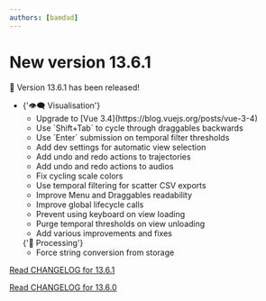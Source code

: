 ```yaml
---
authors: [bamdad]
---
```


# New version 13.6.1

🎉 Version 13.6.1 has been released!

<ul>
  <li>
    {'👁️‍🗨️ Visualisation'}
    <ul>
      <li>Upgrade to [Vue 3.4](https://blog.vuejs.org/posts/vue-3-4)</li>
      <li>Use `Shift+Tab` to cycle through draggables backwards</li>
      <li>Use `Enter` submission on temporal filter thresholds</li>
      <li>Add dev settings for automatic view selection</li>
      <li>Add undo and redo actions to trajectories</li>
      <li>Add undo and redo actions to audios</li>
      <li>Fix cycling scale colors</li>
      <li>Use temporal filtering for scatter CSV exports</li>
      <li>Improve Menu and Draggables readability</li>
      <li>Improve global lifecycle calls</li>
      <li>Prevent using keyboard on view loading</li>
      <li>Purge temporal thresholds on view unloading</li>
      <li>Add various improvements and fixes</li>
    </ul>
    {'🧮 Processing'}
    <ul>
      <li>Force string conversion from storage</li>
    </ul>
  </li>
</ul>

[Read CHANGELOG for 13.6.1](https://github.com/sound-scape-explorer/sound-scape-explorer/blob/main/CHANGELOG.md#1361-2024-07-19)

[Read CHANGELOG for 13.6.0](https://github.com/sound-scape-explorer/sound-scape-explorer/blob/main/CHANGELOG.md#1360-2024-07-19)
